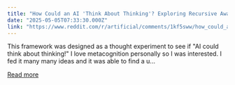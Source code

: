 ```yaml
---
title: "How Could an AI 'Think About Thinking'? Exploring Recursive Awareness with the Serenity Framework (Uses 5 Theories Put Together + Code Inside!)"
date: "2025-05-05T07:33:30.000Z"
link: "https://www.reddit.com/r/artificial/comments/1kf5sww/how_could_an_ai_think_about_thinking_exploring/"
---
```


This framework was designed as a thought experiment to see if "AI could think about thinking!" I love metacognition personally so I was interested. I fed it many many ideas and it was able to find a u...

[Read more](https://www.reddit.com/r/artificial/comments/1kf5sww/how_could_an_ai_think_about_thinking_exploring/)
